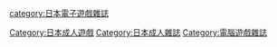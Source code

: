 
[[Category:日本成人遊戲|Category:日本成人遊戲]]
[[category:日本電子遊戲雜誌|category:日本電子遊戲雜誌]]
[[Category:日本成人雜誌|Category:日本成人雜誌]]
[[Category:電腦遊戲雜誌|Category:電腦遊戲雜誌]]